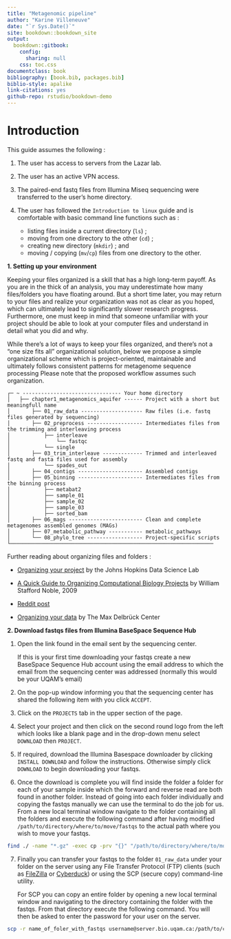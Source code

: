 ```yaml
--- 
title: "Metagenomic pipeline"
author: "Karine Villeneuve"
date: "`r Sys.Date()`"
site: bookdown::bookdown_site
output: 
  bookdown::gitbook:
    config:
      sharing: null
    css: toc.css
documentclass: book
bibliography: [book.bib, packages.bib]
biblio-style: apalike
link-citations: yes
github-repo: rstudio/bookdown-demo
---
```


# Introduction

This guide assumes the following : 

(1) The user has access to servers from the Lazar lab.   
(2) The user has an active VPN access. 
(3) The paired-end fastq files from Illumina Miseq sequencing were transferred to the user's home directory.
(4) The user has followed the `Introduction to linux` guide and is comfortable with basic command line functions such as : 

    - listing files inside a current directory (`ls`) ;
    - moving from one directory to the other (`cd`) ; 
    - creating new directory (`mkdir`) ; and 
    - moving / copying (`mv`/`cp`) files from one directory to the other. 

**1. Setting up your environment**

Keeping your files organized is a skill that has a high long-term payoff. As you are in the thick of an analysis, you may underestimate how many files/folders you have floating around. But a short time later, you may return to your files and realize your organization was not as clear as you hoped, which can ultimately lead to significantly slower research progress. Furthermore, one must keep in mind that someone unfamiliar with your project should be able to look at your computer files and understand in detail what you did and why. 

While there’s a lot of ways to keep your files organized, and there’s not a “one size fits all” organizational solution, below we propose a simple organizational scheme which is project-oriented, maintainable and ultimately follows consistent patterns for metagenome sequence processing Please note that the proposed workflow assumes such organization. 

```
┌─ ~ -------------------------------- Your home directory
│   ├── chapter1_metagenomics_aquifer ------ Project with a short but meaningfull name 
│       ├── 01_raw_data -------------------- Raw files (i.e. fastq files generated by sequencing)
│       ├── 02_preprocess ------------------ Intermediates files from the trimming and interleaving process  
│           ├── interleave
│               └── fastqc
│           └── single
│       ├── 03_trim_interleave ------------- Trimmed and interleaved fastq and fasta files used for assembly
│           └── spades_out
│       ├── 04_contigs --------------------- Assembled contigs
│       ├── 05_binning --------------------- Intermediates files from the binning process 
│           ├── metabat2
│           ├── sample_01
│           ├── sample_02
│           ├── sample_03 
│           ├── sorted_bam 
│       ├── 06_mags ------------------------ Clean and complete metagenomes assembled genomes (MAGs)
│       ├── 07_metabolic_pathway ----------- metabolic_pathways
│       └── 08_phylo_tree ------------------ Project-specific scripts
└──────────────────────────────────────────────────────────────────
``` 

Further reading about organizing files and folders : 

- [Organizing your project](https://jhudatascience.org/Reproducibility_in_Cancer_Informatics/organizing-your-project.html) by the Johns Hopkins Data Science Lab

- [A Quick Guide to Organizing Computational Biology Projects](https://journals.plos.org/ploscompbiol/article?id=10.1371/journal.pcbi.1000424#s9) by William Stafford Noble, 2009

- [Reddit post](https://www.reddit.com/r/bioinformatics/comments/3rdlhf/help_how_do_you_organize_your_projectsfiles/)

- [Organizing your data](https://www.mdc-berlin.de/research-data-management/organizing-your-data) by The Max Delbrück Center 

**2. Download fastqs files from Illumina BaseSpace Sequence Hub**

1. Open the link found in the email sent by the sequencing center. 

    If this is your first time downloading your fastqs create a new BaseSpace Sequence Hub account using the email address to which the email from the sequencing center was addressed (normally this would be your UQAM's email)

2. On the pop-up window informing you that the sequencing center has shared the following item with you click `ACCEPT`. 

3. Click on the `PROJECTS` tab in the upper section of the page. 

4. Select your project and then click on the second round logo from the left which looks like a blank page and in the drop-down menu select `DOWNLOAD` then `PROJECT`. 

5. If required, download the Illumina Basespace downloader by clicking `INSTALL DOWNLOAD` and follow the instructions. Otherwise simply click `DOWNLOAD` to begin downloading your fastqs. 

6. Once the download is complete you will find inside the folder a folder for each of your sample inside which the forward and reverse read are both found in another folder. Instead of going into each folder individually and copying the fastqs manually we can use the terminal to do the job for us. From a new local terminal window navigate to the folder containing all the folders and execute the following command after having modified `/path/to/directory/where/to/move/fastqs` to the actual path where you wish to move your fastqs. 

```bash
find ./ -name "*.gz" -exec cp -prv "{}" "/path/to/directory/where/to/move/fastqs" ";"
```

7. Finally you can transfer your fastqs to the folder `01_raw_data` under your folder on the server using any File Transfer Protocol (FTP) clients (such as [FileZilla](https://filezilla-project.org/) or [Cyberduck](https://cyberduck.io/)) or using the SCP (secure copy) command-line utility. 

    For SCP you can copy an entire folder by opening a new local terminal window and navigating to the directory containing the folder with the fastqs. From that directory execute the following command. You will then be asked to enter the password for your  user on the server. 

```bash
scp -r name_of_foler_with_fastqs username@server.bio.uqam.ca:/path/to/copy/folder
```
